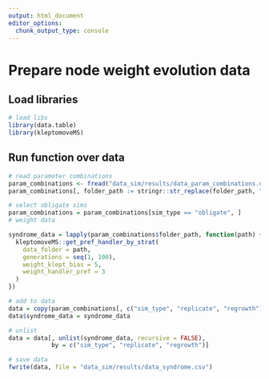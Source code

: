 ```yaml
---
output: html_document
editor_options: 
  chunk_output_type: console
---
```


# Prepare node weight evolution data

## Load libraries

```r
# load libs
library(data.table)
library(kleptomoveMS)
```

## Run function over data

```r
# read parameter combinations
param_combinations <- fread("data_sim/results/data_param_combinations.csv")
param_combinations[, folder_path := stringr::str_replace(folder_path, "data", "data_sim")]

# select obligate sims
param_combinations = param_combinations[sim_type == "obligate", ]
# weight data

syndrome_data = lapply(param_combinations$folder_path, function(path) {
  kleptomoveMS::get_pref_handler_by_strat(
    data_folder = path, 
    generations = seq(1, 100),
    weight_klept_bias = 5, 
    weight_handler_pref = 3
  )
})

# add to data
data = copy(param_combinations[, c("sim_type", "replicate", "regrowth")])
data$syndrome_data = syndrome_data

# unlist
data = data[, unlist(syndrome_data, recursive = FALSE),
            by = c("sim_type", "replicate", "regrowth")]

# save data
fwrite(data, file = "data_sim/results/data_syndrome.csv")
```